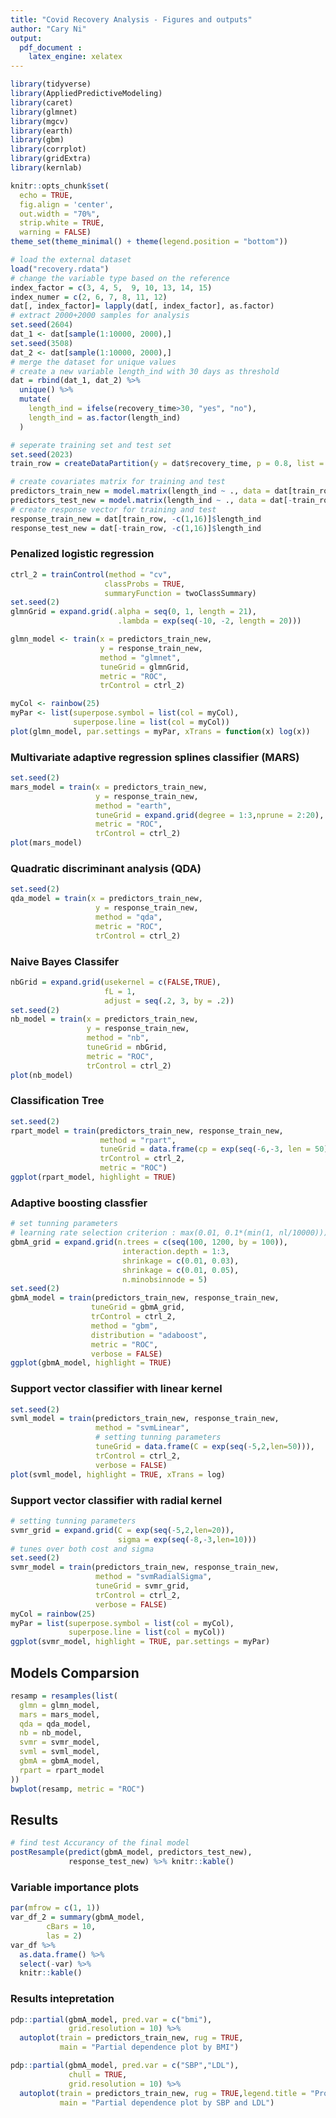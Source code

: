```yaml
---
title: "Covid Recovery Analysis - Figures and outputs"
author: "Cary Ni"
output: 
  pdf_document :
    latex_engine: xelatex
---
```


```r
library(tidyverse)
library(AppliedPredictiveModeling)
library(caret)
library(glmnet)
library(mgcv)
library(earth)
library(gbm)
library(corrplot)
library(gridExtra)
library(kernlab)

knitr::opts_chunk$set(
  echo = TRUE,
  fig.align = 'center',
  out.width = "70%",
  strip.white = TRUE,
  warning = FALSE)
theme_set(theme_minimal() + theme(legend.position = "bottom"))
```

```r
# load the external dataset 
load("recovery.rdata")
# change the variable type based on the reference
index_factor = c(3, 4, 5,  9, 10, 13, 14, 15)
index_numer = c(2, 6, 7, 8, 11, 12)
dat[, index_factor]= lapply(dat[, index_factor], as.factor)
# extract 2000+2000 samples for analysis
set.seed(2604)
dat_1 <- dat[sample(1:10000, 2000),]
set.seed(3508)
dat_2 <- dat[sample(1:10000, 2000),]
# merge the dataset for unique values
# create a new variable length_ind with 30 days as threshold 
dat = rbind(dat_1, dat_2) %>% 
  unique() %>% 
  mutate(
    length_ind = ifelse(recovery_time>30, "yes", "no"),
    length_ind = as.factor(length_ind)
  ) 

# seperate training set and test set
set.seed(2023)
train_row = createDataPartition(y = dat$recovery_time, p = 0.8, list = FALSE)
```

```r
# create covariates matrix for training and test
predictors_train_new = model.matrix(length_ind ~ ., data = dat[train_row, -c(1,16)])[, -1]
predictors_test_new = model.matrix(length_ind ~ ., data = dat[-train_row, -c(1,16)])[, -1]
# create response vector for training and test
response_train_new = dat[train_row, -c(1,16)]$length_ind
response_test_new = dat[-train_row, -c(1,16)]$length_ind
```

### Penalized logistic regression

```r
ctrl_2 = trainControl(method = "cv",
                     classProbs = TRUE,
                     summaryFunction = twoClassSummary)
set.seed(2)
glmnGrid = expand.grid(.alpha = seq(0, 1, length = 21),
                        .lambda = exp(seq(-10, -2, length = 20)))

glmn_model <- train(x = predictors_train_new,
                    y = response_train_new,
                    method = "glmnet",
                    tuneGrid = glmnGrid,
                    metric = "ROC",
                    trControl = ctrl_2)

myCol <- rainbow(25)
myPar <- list(superpose.symbol = list(col = myCol),
              superpose.line = list(col = myCol))
plot(glmn_model, par.settings = myPar, xTrans = function(x) log(x))
```

### Multivariate adaptive regression splines classifier (MARS)

```r
set.seed(2)
mars_model = train(x = predictors_train_new,
                   y = response_train_new,
                   method = "earth",
                   tuneGrid = expand.grid(degree = 1:3,nprune = 2:20),
                   metric = "ROC",
                   trControl = ctrl_2)
plot(mars_model)
```

### Quadratic discriminant analysis (QDA)

```r
set.seed(2)
qda_model = train(x = predictors_train_new,
                   y = response_train_new,
                   method = "qda",
                   metric = "ROC",
                   trControl = ctrl_2)
```

### Naive Bayes Classifer

```r
nbGrid = expand.grid(usekernel = c(FALSE,TRUE),
                     fL = 1,
                     adjust = seq(.2, 3, by = .2))
set.seed(2)
nb_model = train(x = predictors_train_new,
                 y = response_train_new,
                 method = "nb",
                 tuneGrid = nbGrid,
                 metric = "ROC",
                 trControl = ctrl_2)
plot(nb_model)
```

### Classification Tree

```r
set.seed(2)
rpart_model = train(predictors_train_new, response_train_new,
                    method = "rpart",
                    tuneGrid = data.frame(cp = exp(seq(-6,-3, len = 50))),
                    trControl = ctrl_2,
                    metric = "ROC")
ggplot(rpart_model, highlight = TRUE)
```

### Adaptive boosting classfier

```r
# set tunning parameters
# learning rate selection criterion : max(0.01, 0.1*(min(1, nl/10000)))
gbmA_grid = expand.grid(n.trees = c(seq(100, 1200, by = 100)),
                         interaction.depth = 1:3,
                         shrinkage = c(0.01, 0.03),
                         shrinkage = c(0.01, 0.05),
                         n.minobsinnode = 5)
set.seed(2)
gbmA_model = train(predictors_train_new, response_train_new,
                  tuneGrid = gbmA_grid,
                  trControl = ctrl_2,
                  method = "gbm",
                  distribution = "adaboost",
                  metric = "ROC",
                  verbose = FALSE)
ggplot(gbmA_model, highlight = TRUE)
```

### Support vector classifier with linear kernel

```r
set.seed(2)
svml_model = train(predictors_train_new, response_train_new,
                   method = "svmLinear",
                   # setting tunning parameters
                   tuneGrid = data.frame(C = exp(seq(-5,2,len=50))),
                   trControl = ctrl_2,
                   verbose = FALSE)
plot(svml_model, highlight = TRUE, xTrans = log)
```

### Support vector classifier with radial kernel

```r
# setting tunning parameters
svmr_grid = expand.grid(C = exp(seq(-5,2,len=20)),
                        sigma = exp(seq(-8,-3,len=10)))
# tunes over both cost and sigma
set.seed(2)
svmr_model = train(predictors_train_new, response_train_new,
                   method = "svmRadialSigma",
                   tuneGrid = svmr_grid,
                   trControl = ctrl_2,
                   verbose = FALSE)
myCol = rainbow(25)
myPar = list(superpose.symbol = list(col = myCol),
             superpose.line = list(col = myCol))
ggplot(svmr_model, highlight = TRUE, par.settings = myPar)
```

## Models Comparsion

```r
resamp = resamples(list(
  glmn = glmn_model,
  mars = mars_model,
  qda = qda_model,
  nb = nb_model,
  svmr = svmr_model,
  svml = svml_model,
  gbmA = gbmA_model,
  rpart = rpart_model
))
bwplot(resamp, metric = "ROC")
```

## Results

```r
# find test Accurancy of the final model
postResample(predict(gbmA_model, predictors_test_new),
             response_test_new) %>% knitr::kable()
```

### Variable importance plots 

```r
par(mfrow = c(1, 1))
var_df_2 = summary(gbmA_model,
        cBars = 10,
        las = 2)  
var_df %>% 
  as.data.frame() %>% 
  select(-var) %>% 
  knitr::kable()
```

### Results intepretation

```r
pdp::partial(gbmA_model, pred.var = c("bmi"),
             grid.resolution = 10) %>% 
  autoplot(train = predictors_train_new, rug = TRUE, 
           main = "Partial dependence plot by BMI") 

pdp::partial(gbmA_model, pred.var = c("SBP","LDL"),
             chull = TRUE,
             grid.resolution = 10) %>% 
  autoplot(train = predictors_train_new, rug = TRUE,legend.title = "Probability in Logit",
           main = "Partial dependence plot by SBP and LDL") 

```
